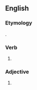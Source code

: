 ==English==

===Etymology===
{{suffix|might|est|lang=en}}.

===Verb===
{{head|en|simple past form|cat2=second-person singular forms}}

# {{context|archaic|lang=en}} {{form of|second-person singular simple past|may|lang=en}}

===Adjective===
{{head|en}}

# {{context|obsolete|lang=en}} {{en-superlative of|might}}